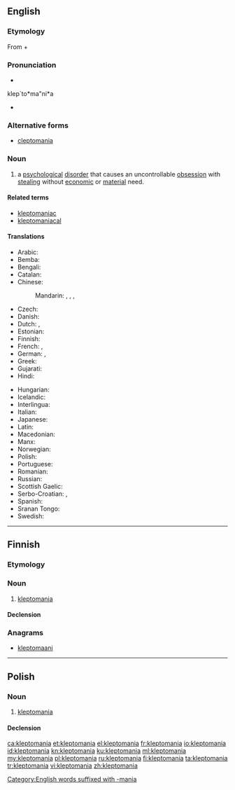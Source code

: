 ==English==
{{wikipedia}}

===Etymology===
{{PIE root|en|klep|men|id2=think}}
From {{etyl|grc|en}} {{term|κλέπτω||I steal|lang=grc}} + {{term|-mania|lang=en}}

===Pronunciation===
* {{IPA|/ˌklɛptəˈmeɪniə/|/-ˈmeɪnjə/|lang=en}}
klep`to*ma"ni*a
* {{rhymes|eɪniə|lang=en}}

===Alternative forms===
* [[cleptomania]]

===Noun===
{{en-noun|~}}

# {{context|psychology|lang=en}} a [[psychological]] [[disorder]] that causes an uncontrollable [[obsession]] with [[steal]]ing without [[economic]] or [[material]] need.

====Related terms====
* [[kleptomaniac]]
* [[kleptomaniacal]]

====Translations====
{{trans-top|proclivity to steal}}
* Arabic: {{t|ar|مرض السرقَة}}
* Bemba: {{t|bem|ulu-nwe}}
* Bengali: {{t|bn|চৌর্যোন্মাদ|tr=cauryōnmād|sc=Beng}}
* Catalan: {{t|ca|cleptomania|f}}
* Chinese:
*: Mandarin: {{t|cmn|盜竊狂症|sc=Hani}}, {{t|cmn|盗窃狂症|tr=dàoqièkuángzhèng|sc=Hani}}, {{t|cmn|盜竊癖|sc=Hani}}, {{t|cmn|盗窃癖|tr=dàoqièpǐ|sc=Hani}}
* Czech: {{t|cs|kleptomanie|f}}
* Danish: {{t|da|kleptomani}}
* Dutch: {{t+|nl|kleptomanie|f}}, {{t|nl|steelzucht|f}}
* Estonian: {{t+|et|kleptomaania}}
* Finnish: {{t+|fi|kleptomania}}
* French: {{t+|fr|cleptomanie}}, {{t+|fr|kleptomanie|f}}
* German: {{t+|de|Kleptomanie|f}}, {{t|de|Stehlsucht|f}}
* Greek: {{t+|el|κλεπτομανία}}
* Gujarati: {{t|gu|ચૌર્યોન્માદ|sc=Gujr}}
* Hindi: {{t|hi|चौर्योन्माद|tr=cauryōnmād|sc=Deva}}
{{trans-mid}}
* Hungarian: {{t+|hu|kleptománia}}
* Icelandic: {{t|is|stelsýki|f}}
* Interlingua: {{t|ia|kleptomania}}
* Italian: {{t+|it|cleptomania}}
* Japanese: {{t|ja|盗癖|tr=とうへき, tōheki|sc=Jpan}}
* Latin: {{t|la|cleptomania}}
* Macedonian: {{t|mk|клептоманија|sc=Cyrl}}
* Manx: {{t|gv|geidvian}}
* Norwegian: {{t|no|kleptomani}}
* Polish: {{t+|pl|kleptomania|f}}
* Portuguese: {{t+|pt|cleptomania|f}}
* Romanian: {{t+|ro|cleptomanie|f}}
* Russian: {{t+|ru|клептома́ния|f}}
* Scottish Gaelic: {{t|gd|miann gadachd|m|f}}
* Serbo-Croatian: {{t|sh|клептоманија|sc=Cyrl}}, {{t|sh|kleptomànija|sc=Cyrl}}
* Spanish: {{t+|es|cleptomanía|f}}
* Sranan Tongo: {{t|srn|fufurubakru}}
* Swedish: {{t+|sv|kleptomani}}
{{trans-bottom}}

[[Category:English words suffixed with -mania]]

----

==Finnish==

===Etymology===
{{confix|klepto|mania|lang=fi}}

===Noun===
{{fi-noun}}

# [[#English|kleptomania]]

====Declension====
{{fi-decl-kulkija|kleptomani|a}}

===Anagrams===
* [[kleptomaani#Finnish|kleptomaani]]

----

==Polish==
{{wikipedia|lang=pl}}

===Noun===
{{pl-noun|f}}

# [[#English|kleptomania]]

====Declension====
{{pl-decl-noun-sing|kleptomania|kleptomanii|kleptomanii|kleptomanię|kleptomanią|kleptomanii|kleptomanio}}

[[ca:kleptomania]]
[[et:kleptomania]]
[[el:kleptomania]]
[[fr:kleptomania]]
[[io:kleptomania]]
[[id:kleptomania]]
[[kn:kleptomania]]
[[ku:kleptomania]]
[[ml:kleptomania]]
[[my:kleptomania]]
[[pl:kleptomania]]
[[ru:kleptomania]]
[[fi:kleptomania]]
[[ta:kleptomania]]
[[tr:kleptomania]]
[[vi:kleptomania]]
[[zh:kleptomania]]